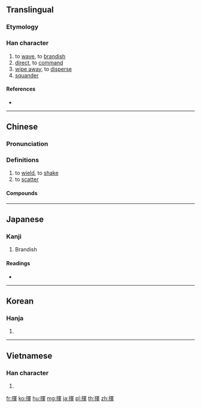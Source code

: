{{character info/new}}
{{also|挥}}
==Translingual==

===Etymology===
{{Han etyl}}

===Han character===
{{Han char|rn=64|rad=手|as=09|sn=12|four=57056|canj=QBJJ|ids=⿰扌軍}}

# to [[wave]], to [[brandish]]
# [[direct]], to [[command]]
# [[wipe away]], to [[disperse]]
# [[squander]]

====References====
* {{Han ref|kx=0444.100|dkj=12394|dj=0795.080|hdz=31925.040|uh=63EE|ud=25582|bh=B4A7|bd=46247}}

----

==Chinese==
{{zh-forms|s=挥}}

===Pronunciation===
{{zh-pron
|m=huī
|c=fai1
|h=pfs=
|md=
|mn=hui
|w=
|mc=y
|oc=y
|cat=n
}}

===Definitions===
{{zh-hanzi}}

# to [[wield]], to [[shake]]
# to [[scatter]]

====Compounds====
{{zh-der|揮動|揮發|揮髮油|揮戈|揮毫|揮霍|揮灑自如|揮師|揮手|揮舞}}

----

==Japanese==

===Kanji===
{{ja-kanji|grade=6|rs=手09}}

# Brandish

====Readings====
* {{ja-readings|goon=[[け]] (ke)|kanon=[[き]] (ki)|kun=[[ふるう]] (furuu)}}

----

==Korean==

===Hanja===
{{ko-hanja|hangeul=휘|eumhun=|rv=hwi|mr=hwi|y=hwi}}

# {{defn|lang=ko|sort=手09}}

----

==Vietnamese==

===Han character===
{{vi-hantu|[[huy]], [[huơi]], [[hoay]], [[hươi]], [[loay]]|rs=手09}}

# {{defn|lang=vi|sort=手09}}

[[fr:揮]]
[[ko:揮]]
[[hu:揮]]
[[mg:揮]]
[[ja:揮]]
[[pl:揮]]
[[th:揮]]
[[zh:揮]]